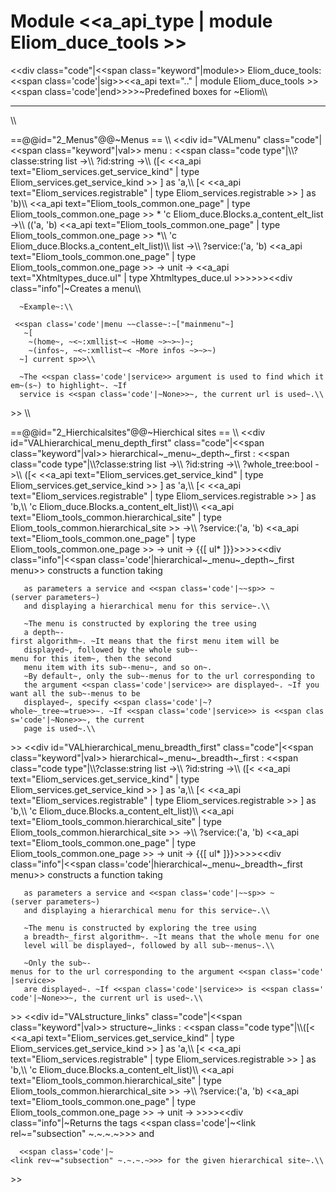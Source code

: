 =Module <<a_api_type | module Eliom_duce_tools >> =
<<div class="code"|<<span class="keyword"|module>> Eliom_duce_tools: <<span class='code'|sig>><<a_api text=".." | module Eliom_duce_tools >><<span class='code'|end>>>>~Predefined boxes for ~Eliom\\

----
\\

==@@id="2_Menus"@@~Menus ==
\\
<<div id="VALmenu" class="code"|<<span class="keyword"|val>> menu : <<span class="code type"|\\{{{   }}}?classe:string list ->\\{{{   }}}  ?id:string ->\\{{{   }}}  ([< <<a_api text="Eliom_services.get_service_kind" | type Eliom_services.get_service_kind >> ] as 'a,\\{{{   }}}   [< <<a_api text="Eliom_services.registrable" | type Eliom_services.registrable >> ] as 'b)\\{{{   }}}  <<a_api text="Eliom_tools_common.one_page" | type Eliom_tools_common.one_page >> * 'c Eliom_duce.Blocks.a_content_elt_list ->\\{{{   }}}  (('a, 'b) <<a_api text="Eliom_tools_common.one_page" | type Eliom_tools_common.one_page >> *\\{{{   }}}   'c Eliom_duce.Blocks.a_content_elt_list)\\{{{   }}}  list ->\\{{{   }}}  ?service:('a, 'b) <<a_api text="Eliom_tools_common.one_page" | type Eliom_tools_common.one_page >> -> unit -> <<a_api text="Xhtmltypes_duce.ul" | type Xhtmltypes_duce.ul >>>>>><<div class="info"|~Creates a menu\\


   ~Example~:\\


  <<span class='code'|menu ~~classe~:~["mainmenu"~]
    ~[
     ~(home~, ~<~:xmllist~< ~Home ~>~>~)~;
     ~(infos~, ~<~:xmllist~< ~More infos ~>~>~)
   ~] current sp>>\\


   ~The <<span class='code'|service>> argument is used to find which item~(s~) to highlight~. ~If
   service is <<span class='code'|~None>>~, the current url is used~.\\
>>
\\

==@@id="2_Hierchicalsites"@@~Hierchical sites ==
\\
<<div id="VALhierarchical_menu_depth_first" class="code"|<<span class="keyword"|val>> hierarchical~_menu~_depth~_first : <<span class="code type"|\\{{{   }}}?classe:string list ->\\{{{   }}}  ?id:string ->\\{{{   }}}  ?whole_tree:bool ->\\{{{   }}}  ([< <<a_api text="Eliom_services.get_service_kind" | type Eliom_services.get_service_kind >> ] as 'a,\\{{{   }}}   [< <<a_api text="Eliom_services.registrable" | type Eliom_services.registrable >> ] as 'b,\\{{{   }}}   'c Eliom_duce.Blocks.a_content_elt_list)\\{{{   }}}  <<a_api text="Eliom_tools_common.hierarchical_site" | type Eliom_tools_common.hierarchical_site >> ->\\{{{   }}}  ?service:('a, 'b) <<a_api text="Eliom_tools_common.one_page" | type Eliom_tools_common.one_page >> -> unit -> {{[ ul* ]}}>>>><<div class="info"|<<span class='code'|hierarchical~_menu~_depth~_first menu>> constructs a function taking
    as parameters a service and <<span class='code'|~~sp>> ~(server parameters~)
    and displaying a hierarchical menu for this service~.\\


    ~The menu is constructed by exploring the tree using
    a depth~-first algorithm~. ~It means that the first menu item will be
    displayed~, followed by the whole sub~-menu for this item~, then the second
    menu item with its sub~-menu~, and so on~.
    ~By default~, only the sub~-menus for to the url corresponding to
    the argument <<span class='code'|service>> are displayed~. ~If you want all the sub~-menus to be
    displayed~, specify <<span class='code'|~?whole~_tree~=true>>~. ~If <<span class='code'|service>> is <<span class='code'|~None>>~, the current
    page is used~.\\
>>
<<div id="VALhierarchical_menu_breadth_first" class="code"|<<span class="keyword"|val>> hierarchical~_menu~_breadth~_first : <<span class="code type"|\\{{{   }}}?classe:string list ->\\{{{   }}}  ?id:string ->\\{{{   }}}  ([< <<a_api text="Eliom_services.get_service_kind" | type Eliom_services.get_service_kind >> ] as 'a,\\{{{   }}}   [< <<a_api text="Eliom_services.registrable" | type Eliom_services.registrable >> ] as 'b,\\{{{   }}}   'c Eliom_duce.Blocks.a_content_elt_list)\\{{{   }}}  <<a_api text="Eliom_tools_common.hierarchical_site" | type Eliom_tools_common.hierarchical_site >> ->\\{{{   }}}  ?service:('a, 'b) <<a_api text="Eliom_tools_common.one_page" | type Eliom_tools_common.one_page >> -> unit -> {{[ ul* ]}}>>>><<div class="info"|<<span class='code'|hierarchical~_menu~_breadth~_first menu>> constructs a function taking
    as parameters a service and <<span class='code'|~~sp>> ~(server parameters~)
    and displaying a hierarchical menu for this service~.\\


    ~The menu is constructed by exploring the tree using
    a breadth~_first algorithm~. ~It means that the whole menu for one
    level will be displayed~, followed by all sub~-menus~.\\


    ~Only the sub~-menus for to the url corresponding to the argument <<span class='code'|service>>
    are displayed~. ~If <<span class='code'|service>> is <<span class='code'|~None>>~, the current url is used~.\\
>>
<<div id="VALstructure_links" class="code"|<<span class="keyword"|val>> structure~_links : <<span class="code type"|\\{{{   }}}([< <<a_api text="Eliom_services.get_service_kind" | type Eliom_services.get_service_kind >> ] as 'a,\\{{{   }}}   [< <<a_api text="Eliom_services.registrable" | type Eliom_services.registrable >> ] as 'b,\\{{{   }}}   'c Eliom_duce.Blocks.a_content_elt_list)\\{{{   }}}  <<a_api text="Eliom_tools_common.hierarchical_site" | type Eliom_tools_common.hierarchical_site >> ->\\{{{   }}}  ?service:('a, 'b) <<a_api text="Eliom_tools_common.one_page" | type Eliom_tools_common.one_page >> -> unit -> {{links}}>>>><<div class="info"|~Returns the tags <<span class='code'|~<link rel~="subsection" ~.~.~.~>>> and
   <<span class='code'|~<link rev~="subsection" ~.~.~.~>>> for the given hierarchical site~.\\
>>
